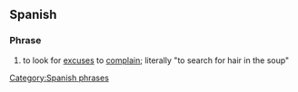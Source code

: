 ==Spanish==

===Phrase===
{{head|es|phrase|head=[[buscar]] [[pelo]]s en la [[sopa]]}}

# to look for [[excuse]]s to [[complain]]; literally "to search for hair in the soup"
#: {{ux|es|¿Por qué '''buscabas pelos en la sopa'''?|Why did you always look for excuses to complain?}}
#: {{ux|es|Siempre '''buscas pelos en la sopa'''.|You always look for excuses to complain.}}

[[Category:Spanish phrases]]
